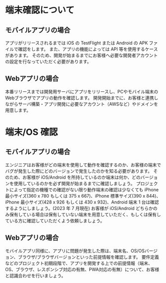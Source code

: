 # 端末確認について

## モバイルアプリの場合

アプリがリリースされるまでは iOS の TestFlight または Android の APK ファイルで確認をします。
また、アプリの機能によっては API 等を使用するケースがあります。
そのため、開発が始まるまでにお客様へ必要な開発者アカウントの設定を行なっていただく必要があります。

## Webアプリの場合

本番リリースまでは開発用サーバにアプリをリリースし、PCやモバイル端末のWebブラウザでアプリの動作を確認します。
開発開始までに、お客様と連携しながらサーバ構築・アプリ開発に必要なアカウント（AWSなど）やドメインを用意します。

# 端末/OS 確認

## モバイルアプリの場合

エンジニアはお客様がどの端末を使用して動作を確認するのか、お客様の端末でバグが発生した際にどのバージョンで発生したのかを知る必要があります。
そのため、お客様が iOS/Android を所持しているのか端末は何か、どのバージョンを使用しているのかを必ず開発が始まるまでに確認しましょう。
プロジェクトによって指定の機種での確認がない限り動作端末の確認は少なくても iPhone 最小サイズ(360 x 780 もしくは 375 x 667)、iPhone 標準サイズ(390 x 844)、iPhone 最小サイズ(428 x 926 もしくは 430 x 932)、Android 端末 1 台は確認するようにしましょう。(2023 年 7 月現在)
お客様が iOS/Android どちらかのみ保有している場合は保有していない端末を用意していただく、もしくは保有している方に確認していただくよう依頼しましょう。

## Webアプリの場合

モバイルアプリ同様に、アプリに問題が発生した際は、端末名、OS/OSバージョン、ブラウザ/ブラウザバージョンといった前提情報を確認します。
要件定義などのプロジェクト初期段階で、アプリを開発する上での前提情報（端末、OS、ブラウザ、レスポンシブ対応の有無、PWA対応の有無）について、お客様と認識合わせを行いましょう。